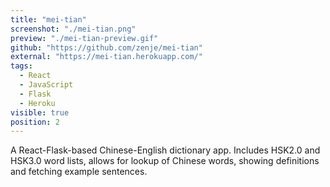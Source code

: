 ```yaml
---
title: "mei-tian"
screenshot: "./mei-tian.png"
preview: "./mei-tian-preview.gif"
github: "https://github.com/zenje/mei-tian"
external: "https://mei-tian.herokuapp.com/"
tags:
  - React
  - JavaScript
  - Flask
  - Heroku
visible: true
position: 2
---
```


A React-Flask-based Chinese-English dictionary app. Includes HSK2.0 and HSK3.0 word lists, allows for lookup of Chinese words, showing definitions and fetching example sentences.

